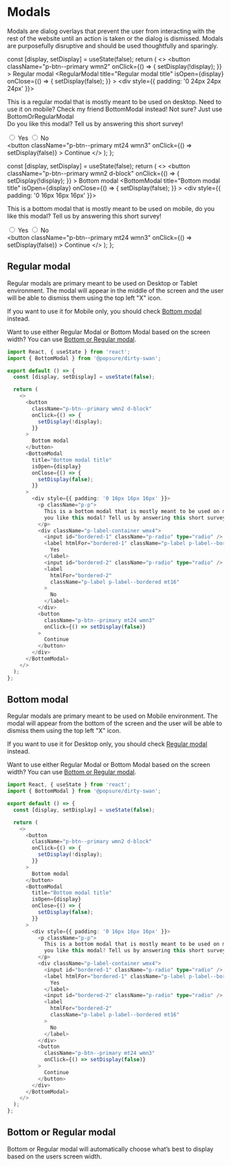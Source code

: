 


<Meta title="JSX/Modals" />

# Modals

Modals are dialog overlays that prevent the user from interacting with the rest of the website until an action is taken or the dialog is dismissed. Modals are purposefully disruptive and should be used thoughtfully and sparingly.

  const [display, setDisplay] = useState(false);
  return (
    <>
      <button
        className="p-btn--primary wmn2"
        onClick={() => {
          setDisplay(!display);
        }}
      >
        Regular modal
      </button>
      <RegularModal
        title="Regular modal title"
        isOpen={display}
        onClose={() => {
          setDisplay(false);
        }}
      >
        <div style={{ padding: '0 24px 24px 24px' }}>
          <p className="p-p">
            This is a regular modal that is mostly meant to be used on desktop.
            Need to use it on mobile? Check my friend BottomModal instead! Not
            sure? Just use BottomOrRegularModal <br /> Do you like this modal?
            Tell us by answering this short survey!
          </p>
          <div className="p-label-container wmx4">
            <input id="bordered-1" className="p-radio" type="radio" />
            <label htmlFor="bordered-1" className="p-label p-label--bordered">
              Yes
            </label>
            <input id="bordered-2" className="p-radio" type="radio" />
            <label
              htmlFor="bordered-2"
              className="p-label p-label--bordered mt16"
            >
              No
            </label>
          </div>
          <button
            className="p-btn--primary mt24 wmn3"
            onClick={() => setDisplay(false)}
          >
            Continue
          </button>
        </div>
      </RegularModal>
    </>
  );
};

  const [display, setDisplay] = useState(false);
  return (
    <>
      <button
        className="p-btn--primary wmn2 d-block"
        onClick={() => {
          setDisplay(!display);
        }}
      >
        Bottom modal
      </button>
      <BottomModal
        title="Bottom modal title"
        isOpen={display}
        onClose={() => {
          setDisplay(false);
        }}
      >
        <div style={{ padding: '0 16px 16px 16px' }}>
          <p className="p-p">
            This is a bottom modal that is mostly meant to be used on mobile, do
            you like this modal? Tell us by answering this short survey!
          </p>
          <div className="p-label-container wmx4">
            <input id="bordered-1" className="p-radio" type="radio" />
            <label htmlFor="bordered-1" className="p-label p-label--bordered">
              Yes
            </label>
            <input id="bordered-2" className="p-radio" type="radio" />
            <label
              htmlFor="bordered-2"
              className="p-label p-label--bordered mt16"
            >
              No
            </label>
          </div>
          <button
            className="p-btn--primary mt24 wmn3"
            onClick={() => setDisplay(false)}
          >
            Continue
          </button>
        </div>
      </BottomModal>
    </>
  );
};

## Regular modal

Regular modals are primary meant to be used on Desktop or Tablet environment. The modal will appear in the middle of the screen and the user will be able to dismiss them using the top left "X" icon.

If you want to use it for Mobile only, you should check [Bottom modal](##Bottom-modal) instead.

Want to use either Regular Modal or Bottom Modal based on the screen width? You can use [Bottom or Regular modal](##Bottom-or-Regular-modal).

<RegularModalStory />

```typescript
import React, { useState } from 'react';
import { BottomModal } from '@popsure/dirty-swan';

export default () => {
  const [display, setDisplay] = useState(false);

  return (
    <>
      <button
        className="p-btn--primary wmn2 d-block"
        onClick={() => {
          setDisplay(!display);
        }}
      >
        Bottom modal
      </button>
      <BottomModal
        title="Bottom modal title"
        isOpen={display}
        onClose={() => {
          setDisplay(false);
        }}
      >
        <div style={{ padding: '0 16px 16px 16px' }}>
          <p className="p-p">
            This is a bottom modal that is mostly meant to be used on mobile, do
            you like this modal? Tell us by answering this short survey!
          </p>
          <div className="p-label-container wmx4">
            <input id="bordered-1" className="p-radio" type="radio" />
            <label htmlFor="bordered-1" className="p-label p-label--bordered">
              Yes
            </label>
            <input id="bordered-2" className="p-radio" type="radio" />
            <label
              htmlFor="bordered-2"
              className="p-label p-label--bordered mt16"
            >
              No
            </label>
          </div>
          <button
            className="p-btn--primary mt24 wmn3"
            onClick={() => setDisplay(false)}
          >
            Continue
          </button>
        </div>
      </BottomModal>
    </>
  );
};
```

## Bottom modal

Regular modals are primary meant to be used on Mobile environment. The modal will appear from the bottom of the screen and the user will be able to dismiss them using the top left "X" icon.

If you want to use it for Desktop only, you should check [Regular modal](##Regular-modal) instead.

Want to use either Regular Modal or Bottom Modal based on the screen width? You can use [Bottom or Regular modal](##Bottom-or-Regular-modal).

<BottomModalStory />

```typescript
import React, { useState } from 'react';
import { BottomModal } from '@popsure/dirty-swan';

export default () => {
  const [display, setDisplay] = useState(false);

  return (
    <>
      <button
        className="p-btn--primary wmn2 d-block"
        onClick={() => {
          setDisplay(!display);
        }}
      >
        Bottom modal
      </button>
      <BottomModal
        title="Bottom modal title"
        isOpen={display}
        onClose={() => {
          setDisplay(false);
        }}
      >
        <div style={{ padding: '0 16px 16px 16px' }}>
          <p className="p-p">
            This is a bottom modal that is mostly meant to be used on mobile, do
            you like this modal? Tell us by answering this short survey!
          </p>
          <div className="p-label-container wmx4">
            <input id="bordered-1" className="p-radio" type="radio" />
            <label htmlFor="bordered-1" className="p-label p-label--bordered">
              Yes
            </label>
            <input id="bordered-2" className="p-radio" type="radio" />
            <label
              htmlFor="bordered-2"
              className="p-label p-label--bordered mt16"
            >
              No
            </label>
          </div>
          <button
            className="p-btn--primary mt24 wmn3"
            onClick={() => setDisplay(false)}
          >
            Continue
          </button>
        </div>
      </BottomModal>
    </>
  );
};
```

## Bottom or Regular modal

Bottom or Regular modal will automatically choose what’s best to display based on the users screen width.
